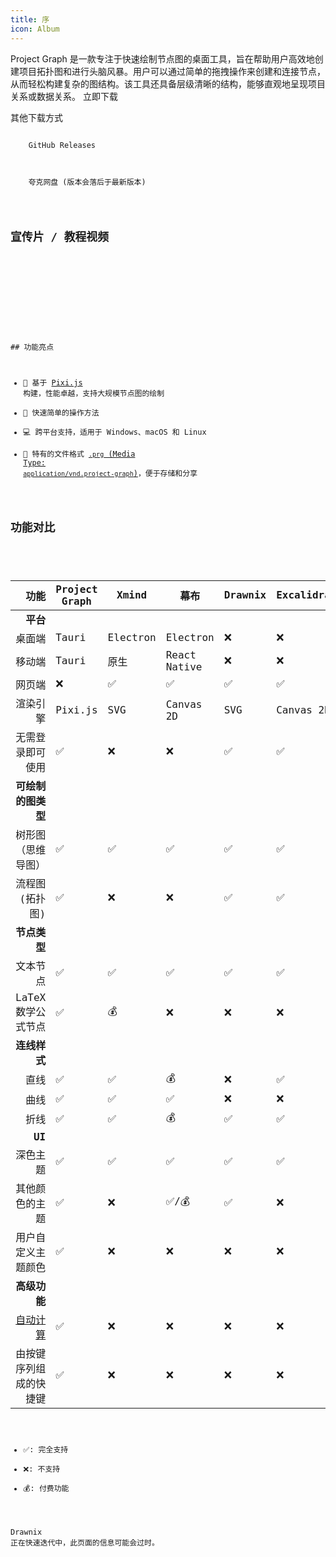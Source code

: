 ```yaml
---
title: 序
icon: Album
---
```



<style>{"#nd-toc{display:none}p:first-child,h2:first-child{margin-top:0}"}</style>

<div className="flex gap-2 mt-8 flex-col xl:flex-row">

<div>
Project Graph 是一款专注于快速绘制节点图的桌面工具，旨在帮助用户高效地创建项目拓扑图和进行头脑风暴。用户可以通过简单的拖拽操作来创建和连接节点，从而轻松构建复杂的图结构。该工具还具备层级清晰的结构，能够直观地呈现项目关系或数据关系。

<Link
  href="/release/latest"
  className="inline-flex items-center gap-2 rounded-xl bg-blue-600 px-3 py-2 text-white no-underline shadow-lg shadow-blue-600/50 transition hover:opacity-90 hover:shadow-xl active:scale-95"
>
  <Download />
  <span>立即下载</span>
</Link>

其他下载方式

<div className="flex flex-wrap gap-2">
  <Link
    href="https://github.com/graphif/project-graph/releases"
    className="bg-fd-accent inline-flex items-center gap-2 rounded-xl px-3 py-2 text-sm no-underline transition hover:opacity-90 active:scale-95"
  >
    <Code size={18} />
    <span>GitHub Releases</span>
  </Link>
  <Link
    href="https://pan.quark.cn/s/d4a90dba9491"
    className="bg-fd-accent inline-flex items-center gap-2 rounded-xl px-3 py-2 text-sm no-underline transition hover:opacity-90 active:scale-95"
  >
    <Cloud size={18} />
    <span>夸克网盘 (版本会落后于最新版本)</span>
  </Link>
</div>

## 宣传片 / 教程视频

<div className="flex flex-wrap gap-4 xl:flex-col">
  <Bilibili bvid="BV1W4k7YqEgU" />
  <Bilibili bvid="BV19B5WzyEiZ" />
  <Bilibili bvid="BV1MM5WzKESm" />
</div>

</div>

<div>
## 功能亮点

- 🚀 基于 [Pixi.js](https://pixijs.com/) 构建，性能卓越，支持大规模节点图的绘制
- 🎨 快速简单的操作方法
- 💻 跨平台支持，适用于 Windows、macOS 和 Linux
- 📁 特有的文件格式 [`.prg` (Media Type: `application/vnd.project-graph`)](/docs/spec/prg)，便于存储和分享

## 功能对比

<style>
  {"td:nth-child(1),td:nth-child(2){background-color:var(--color-fd-muted)}table{font-size:0.75rem;width:max-content}"}
</style>

|                                                  功能 | Project Graph | Xmind    | 幕布         | Drawnix | Excalidraw | Obsidian Canvas |
| ----------------------------------------------------: | ------------- | -------- | ------------ | ------- | ---------- | --------------- |
|                                              **平台** |               |          |              |         |            |                 |
|                                                桌面端 | Tauri         | Electron | Electron     | ❌      | ❌         | Electron        |
|                                                移动端 | Tauri         | 原生     | React Native | ❌      | ❌         | Capacitor       |
|                                                网页端 | ❌            | ✅       | ✅           | ✅      | ✅         | ❌              |
|                                              渲染引擎 | Pixi.js       | SVG      | Canvas 2D    | SVG     | Canvas 2D  | DOM             |
|                                      无需登录即可使用 | ✅            | ❌       | ❌           | ✅      | ✅         | ✅              |
|                                    **可绘制的图类型** |               |          |              |         |            |                 |
|                                    树形图（思维导图） | ✅            | ✅       | ✅           | ✅      | ✅         | ✅              |
|                                       流程图 (拓扑图) | ✅            | ❌       | ❌           | ✅      | ✅         | ✅              |
|                                          **节点类型** |               |          |              |         |            |                 |
|                                              文本节点 | ✅            | ✅       | ✅           | ✅      | ✅         | ✅              |
|                                    LaTeX 数学公式节点 | ✅            | 💰       | ❌           | ❌      | ❌         | ✅              |
|                                          **连线样式** |               |          |              |         |            |                 |
|                                                  直线 | ✅            | ✅       | 💰           | ❌      | ✅         | ❌              |
|                                                  曲线 | ✅            | ✅       | ✅           | ❌      | ❌         | ✅              |
|                                                  折线 | ✅            | ✅       | 💰           | ✅      | ✅         | ❌              |
|                                                **UI** |               |          |              |         |            |                 |
|                                              深色主题 | ✅            | ✅       | ✅           | ✅      | ✅         | ✅              |
|                                        其他颜色的主题 | ✅            | ❌       | ✅/💰        | ✅      | ❌         | ✅              |
|                                    用户自定义主题颜色 | ✅            | ❌       | ❌           | ❌      | ❌         | ✅              |
|                                          **高级功能** |               |          |              |         |            |                 |
| [自动计算](/docs/app/features/feature/compute-engine) | ✅            | ❌       | ❌           | ❌      | ❌         | ❌              |
|                                由按键序列组成的快捷键 | ✅            | ❌       | ❌           | ❌      | ❌         | ❌              |

- ✅: 完全支持
- ❌: 不支持
- 💰: 付费功能

<Callout>Drawnix 正在快速迭代中，此页面的信息可能会过时。</Callout>

</div>

</div>
